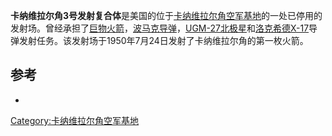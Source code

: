 {{expand|time=2009-08-26T10:59:51+00:00}}
{{Infobox Launch Pad
|name = 3号发射复合体
|image = Bumper8 launch-GPN-2000-000613.jpg
|imsize = 250
|caption = 巨物8号从LC-3发射升空。这是卡纳维拉尔角空军基地第一次发射火箭。
|site = [[卡纳维拉尔角空军基地|卡纳维拉尔角空军基地]]
|location = [[佛罗里达州|佛罗里达州]][[卡纳维拉尔角|卡纳维拉尔角]]
|short = LC-3
|operator = [[美国空军|美国空军]]
|tlaunches = 77次
|pads = 1
|paddetails = {{Infobox Launch Pad/Pad
|status = 停用
|first = [[巨物火箭|巨物火箭]] 1950年7月24日
|last = [[波马克导弹|波马克导弹]] (1959年8月12日)
|rockets = 巨物火箭 <br> 波马克 <br> [[UGM-27北极星|UGM-27北极星]] <br> [[洛克希德X-17|洛克希德X-17]]}}
}}

'''卡纳维拉尔角3号发射复合体'''是美国的位于[[卡纳维拉尔角空军基地|卡纳维拉尔角空军基地]]的一处已停用的发射场。曾经承担了[[巨物火箭|巨物火箭]]，[[波马克导弹|波马克导弹]]，[[UGM-27北极星|UGM-27北极星]]和[[洛克希德X-17|洛克希德X-17]]导弹发射任务。该发射场于1950年7月24日发射了卡纳维拉尔角的第一枚火箭。

==参考==
*{{cite web|url=http://www.robsv.com/cape/c1.html|title=Cape Canaveral virtual tour - Launch Complexes 1, 2, 3, and 4|accessdate=2008-10-10|archive-date=2017-01-01|archive-url=https://web.archive.org/web/20170101204002/http://www.robsv.com/cape/c1.html|dead-url=no}}


{{Merritt Island}}


[[Category:卡纳维拉尔角空军基地|Category:卡纳维拉尔角空军基地]]